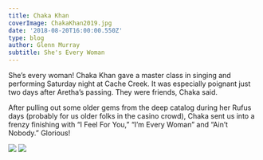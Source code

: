 ---
title: Chaka Khan
coverImage: ChakaKhan2019.jpg
date: '2018-08-20T16:00:00.550Z'
type: blog
author: Glenn Murray
subtitle: She's Every Woman
---

She’s every woman! Chaka Khan gave a master class in singing and performing Saturday night at Cache Creek. It was especially poignant just two days after Aretha’s passing. They were friends, Chaka said. 

After pulling out some older gems from the deep catalog during her Rufus days (probably for us older folks in the casino crowd), Chaka sent us into a frenzy finishing with “I Feel For You,” “I’m  Every Woman” and “Ain’t Nobody.” Glorious!

<Image src="ChakaKhan1Live2019.jpeg"  />

<Image src="ChakaKhan2Live2019.jpeg"  />


